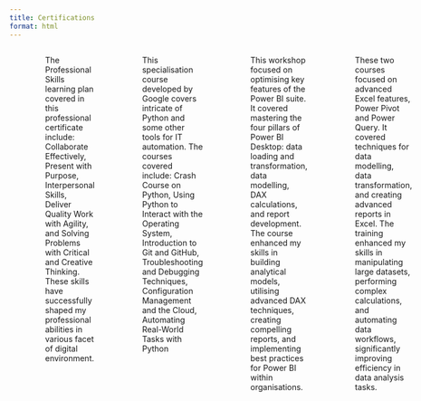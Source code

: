```yaml
---
title: Certifications
format: html
---
```

:::::{.column-body}

::::{.columns}
:::{.column width="70%"}
#### Working in a Digital World: Professional Skills – IBM Skill Build
:::
:::{.column width="20%"}
:::
:::{.column width="10%"}
#### [2024](https://www.credly.com/badges/a295edb3-c524-47bb-b238-153c8f8a60f2)
:::

The Professional Skills learning plan covered in this professional certificate include: Collaborate Effectively, Present with Purpose, Interpersonal Skills, Deliver Quality Work with Agility, and Solving Problems with Critical and Creative Thinking. These skills have successfully shaped my professional abilities in various facet of digital environment.

:::{.column width="70%"}
#### Google IT Automation with Python Specialisation – Google/Coursera
:::
:::{.column width="20%"}
:::
:::{.column width="10%"}
#### [2022](https://www.coursera.org/account/accomplishments/specialization/certificate/VY75DWS2G3RE)
:::

This specialisation course developed by Google covers intricate of Python and some other tools for IT automation. The courses covered include: Crash Course on Python, Using Python to Interact with the Operating System, Introduction to Git and GitHub, Troubleshooting and Debugging Techniques, Configuration Management and the Cloud, Automating Real-World Tasks with Python

:::{.column width="70%"}
#### Power BI Super Users Workshop – Enterprise DNA
:::
:::{.column width="20%"}
:::
:::{.column width="10%"}
#### [2022](https://www.udemy.com/certificate/UC-f18a6376-354e-4754-8623-0ff74e075399/)
:::

This workshop focused on optimising key features of the Power BI suite. It covered mastering the four pillars of Power BI Desktop: data loading and transformation, data modelling, DAX calculations, and report development. The course enhanced my skills in building analytical models, utilising advanced DAX techniques, creating compelling reports, and implementing best practices for Power BI within organisations.

:::{.column width="70%"}
#### Microsoft Excel Power Pivot [^1^](https://www.goskills.com/Profile/comsavvy/Certificates/191954) & Power Query [^2^](https://www.goskills.com/Profile/comsavvy/Certificates/192247) – GoSkills.com
:::
:::{.column width="20%"}
:::
:::{.column width="10%"}
#### 2022
:::

These two courses focused on advanced Excel features, Power Pivot and Power Query. It covered techniques for data modelling, data transformation, and creating advanced reports in Excel. The training enhanced my skills in manipulating large datasets, performing complex calculations, and automating data workflows, significantly improving efficiency in data analysis tasks.

:::{.column width="70%"}
#### Mastering DAX Calculations – Enterprise DNA
:::
:::{.column width="20%"}
:::
:::{.column width="10%"}
#### [2022](https://enterprise-dna.verified.cv/en/verify/92974995891854)
:::

This course focused on advanced Data Analysis Expressions (DAX). It covered complex functions, optimisation techniques, and best practices for efficient data modelling. The training enhanced my ability to perform intricate data analysis, create sophisticated measures, and develop high-performing analytical solutions.

:::{.column width="70%"}
#### Spreadsheet Fundamentals Track – Datacamp
:::
:::{.column width="20%"}
:::
:::{.column width="10%"}
#### [2022](https://www.datacamp.com/statement-of-accomplishment/track/c958490a68b88ee8902aec7c6770f03a3e1645a8)
:::

This professional certificate comprised five courses: Introduction to Google Sheets, Data Analysis in Google Sheets, Intermediate Google Sheets, Pivot Tables in Google Sheets, and Data Visualisation in Google Sheets. These courses enhanced my ability to effectively manipulate, analyse and visualise data using Google Sheets.

:::{.column width="70%"}
#### Importing & Cleaning Data with Python Track – Datacamp
:::
:::{.column width="20%"}
:::
:::{.column width="10%"}
#### [2022](https://www.datacamp.com/statement-of-accomplishment/track/07187005c51f319a236411aaf4f7b8a87e76a503)
:::

This professional certificate enhanced my skills in importing data into Python from various sources -including Excel, SQL, SAS, web, and APIs—cleaning and diagnosing dirty data, reshaping DataFrames using pandas, and applying data manipulation techniques in a real-world project such as analysing Airbnb market trends.

:::{.column width="70%"}
#### Applied Data Science II: Machine Learning & Statistical Analysis (with honors) – World Quant University
:::
:::{.column width="20%"}
:::
:::{.column width="10%"}
#### [2021](https://www.youracclaim.com/badges/28cfa17e-1c24-48ce-84cc-b4e6bae4c2e4)
:::

This professional course focused on advanced data science topics, including machine learning algorithms and statistical analysis techniques. It enhanced my skills in building predictive models, performing statistical inference, and applying machine learning methods to real-world datasets.

:::{.column width="70%"}
#### Time Series Analysis and Forecasting using Python – Udemy
:::
:::{.column width="20%"}
:::
:::{.column width="10%"}
#### [2021](https://www.udemy.com/certificate/UC-81e58c57-c931-4c32-b5b0-e04b6db53998/)
:::

Acquired practical skills in time series analysis and forecasting using Python. Learned to manipulate time-stamped data, identify trends and seasonal patterns, and build predictive models with libraries like pandas and statsmodels. This course enhanced my ability to forecast future data points based on historical trends.

:::{.column width="70%"}
#### TensorFlow for AI, Machine Learning, and Deep Learning – DeepLearning.AI/Coursera
:::
:::{.column width="20%"}
:::
:::{.column width="10%"}
#### [2020](https://www.coursera.org/account/accomplishments/certificate/LKRZD2N8B5U5)
:::

This course provided a comprehensive introduction to TensorFlow, an open-source machine learning framework, which enhanced my skills in building and training neural network models.

:::{.column width="70%"}
#### Excel Skills for Business Specialisation – Macquarie University/Coursera
:::
:::{.column width="20%"}
:::
:::{.column width="10%"}
#### [2020](https://www.coursera.org/account/accomplishments/specialization/certificate/EH5NQAYNX7HJ)
:::

This specialisation enhanced my Excel skills for business applications, covering advanced formulas, data modelling, pivot tables, and interactive dashboards—improving my ability to efficiently analyze and visualize business data.

:::{.column width="70%"}
#### SQL for Data Science – University of California (UC Davis)/Coursera
:::
:::{.column width="20%"}
:::
:::{.column width="10%"}
#### [2020](https://www.coursera.org/account/accomplishments/specialization/certificate/EH5NQAYNX7HJ)
:::

This course provided a comprehensive introduction to SQL for data science. It covered querying databases, performing data analysis, and working with real-world datasets. The training enhanced my ability to manage and analyze data using SQL, improving my efficiency in data-driven decision-making.

:::{.column width="70%"}
#### Applied Data Science I: Scientific Computing & Python for Data Science – World Quant University
:::
:::{.column width="20%"}
:::
:::{.column width="10%"}
#### [2019](https://www.youracclaim.com/badges/51075f3f-07f3-45dd-8e99-ce2f3b7fff77/public_url)
:::

This course focused on scientific computing and Python for data science. It covered essential Python libraries such as NumPy, pandas, and Matplotlib, and their applications in data analysis. The training enhanced my skills in scientific computing, data manipulation, and visualization, enabling me to tackle complex data science problems.

::::

:::::